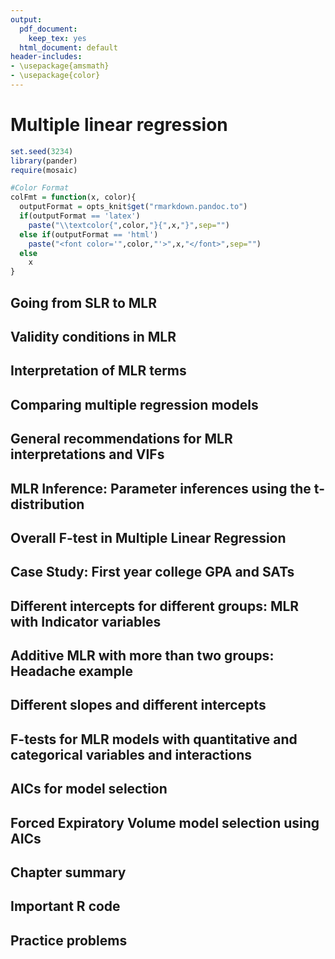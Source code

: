 ```yaml
---
output:
  pdf_document: 
    keep_tex: yes
  html_document: default
header-includes:
- \usepackage{amsmath}
- \usepackage{color}
---
```


# Multiple linear regression {#chapter8}

```r
set.seed(3234)
library(pander)
require(mosaic)
```


```r
#Color Format
colFmt = function(x, color){
  outputFormat = opts_knit$get("rmarkdown.pandoc.to")
  if(outputFormat == 'latex')
    paste("\\textcolor{",color,"}{",x,"}",sep="")
  else if(outputFormat == 'html')
    paste("<font color='",color,"'>",x,"</font>",sep="")
  else
    x
}
```

## Going from SLR to MLR {#section8-1}

## Validity conditions in MLR	{#section8-2}

## Interpretation of MLR terms	{#section8-3}

## Comparing multiple regression models	{#section8-4}

## General recommendations for MLR interpretations and VIFs	{#section8-5}

## MLR Inference: Parameter inferences using the t-distribution	{#section8-6}

## Overall F-test in Multiple Linear Regression	{#section8-7}

## Case Study: First year college GPA and SATs	{#section8-8}

## Different intercepts for different groups: MLR with Indicator variables	{#section8-9}

## Additive MLR with more than two groups: Headache example	{#section8-10}

## Different slopes and different intercepts	{#section8-11}

## F-tests for MLR models with quantitative and categorical variables and interactions	{#section8-12}

## AICs for model selection	{#section8-13}

## Forced Expiratory Volume model selection using AICs	{#section8-14}

## Chapter summary	{#section8-15}

## Important R code	{#section8-16}

## Practice problems	{#section8-17}
